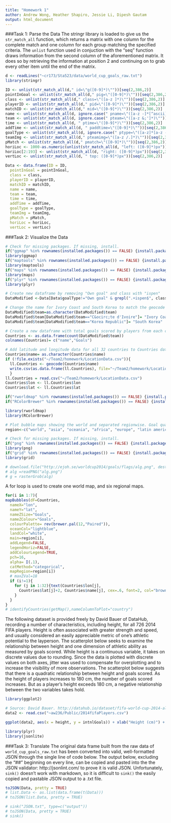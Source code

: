 ```yaml
---
title: "Homework 1"
author: Andrew Wong, Heather Shapiro, Jessie Li, Dipesh Gautam
output: html_document
---
```

###Task 1: Parse the Data
The stringr library is loaded to give us the `str_match_all` function, which returns a matrix with one column for the complete match and one column for each group matching the specified criteria. The `unlist` function used in conjuction with the "seq" function draws information from the second column of the aforementioned matrix. It does so by retrieving the information at position 2 and continuing on to grab every other item until the end of the matrix.
```r
d <- readLines("~cr173/Sta523/data/world_cup_goals_raw.txt")
library(stringr)

ID <- unlist(str_match_all(d," id=\"g([0-9]*)\""))[seq(2,386,2)]
pointInGoal <- unlist(str_match_all(d," pig=\"([0-9]*)\""))[seq(2,386,2)]
class <- unlist(str_match_all(d," class=\"([a-z ]*)\""))[seq(2,386,2)]
playerID <- unlist(str_match_all(d," pid=\"([0-9]*)\""))[seq(2,386,2)]
matchID <- unlist(str_match_all(d," mid=\"([0-9]*)\""))[seq(2,386,2)]
name <- unlist(str_match_all(d, ignore.case(" pname=\"([a-z -]*[^ascii]*[a-z -&;'?]*)\"")))[seq(2,386,2)]
team <- unlist(str_match_all(d, ignore.case(" pteam=\"([a-z &;']*)\"")))[seq(2,386,2)] 
time <- unlist(str_match_all(d, " ptime=\"([0-9]*)\""))[seq(2,386,2)]
addTime <- unlist(str_match_all(d, " paddtime=\"([0-9]*)\""))[seq(2,386,2)]
goalType <- unlist(str_match_all(d, ignore.case(" ptype=\"([a-z]*[a-z -]*)\"")))[seq(2,386,2)]
teamImg <- unlist(str_match_all(d," pteamimg=\"([a-z /.]*)\""))[seq(2,386,2)]
pMatch <- unlist(str_match_all(d," pmatch=\"([0-9]*)\""))[seq(2,386,2)]
horiLoc <- 1000-as.numeric(unlist(str_match_all(d, "left: ([0-9]*)px"))[seq(2,386,2)])
horiLoc[2:193] <- unlist(str_match_all(d, "right: ([0-9]*)px"))[seq(2,384,2)]
vertLoc <- unlist(str_match_all(d, " top: ([0-9]*)px"))[seq(2,386,2)]

Data <- data.frame(ID = ID, 
  pointInGoal = pointInGoal, 
  class = class, 
  playerID = playerID, 
  matchID = matchID, 
  name = name,
  team = team, 
  time = time, 
  addTime = addTime, 
  goalType = goalType, 
  teamImg = teamImg, 
  pMatch = pMatch, 
  horiLoc = horiLoc, 
  vertLoc = vertLoc) 
```
###Task 2: Visualize the Data
```r
# Check for missing packages. If missing, install.
if("ggmap" %in% rownames(installed.packages()) == FALSE) {install.packages("ggmap",  repos="http://cran.rstudio.com/")}
library(ggmap)
if("maptools" %in% rownames(installed.packages()) == FALSE) {install.packages("maptools",  repos="http://cran.rstudio.com/")}
library(maptools)
if("maps" %in% rownames(installed.packages()) == FALSE) {install.packages("maps",  repos="http://cran.rstudio.com/")}
library(maps)
if("plyr" %in% rownames(installed.packages()) == FALSE) {install.packages("plyr",  repos="http://cran.rstudio.com/")}
library(plyr)

# Create new dataframe by removing "Own goal" and class with "ispen"
DataModified <-Data[Data$goalType!="Own goal" & grepl(".+ispen$", class)==FALSE, ]

# Change the name for Ivory Coast and South Korea to match the geocode database
DataModified$team=as.character(DataModified$team)
DataModified$team[DataModified$team=="C&ocirc;te d'Ivoire"]= "Ivory Coast"
DataModified$team[DataModified$team=="Korea Republic"]= "South Korea"

# Create a new dataframe with total goals scored by players from each country
Countries <- as.data.frame(count(DataModified$team))
colnames(Countries)= c("name","Goals")

# Add latitude and longitude data for all 32 countries to Countries data frame
Countries$name= as.character(Countries$name)
if (!file.exists("~/Team2/homework/LocationData.csv")){
  ll.Countries <- geocode(Countries$name)
  write.csv(as.data.frame(ll.Countries), file="~/Team2/homework/LocationData.csv")
  }
ll.Countries = read.csv("~/Team2/homework/LocationData.csv")
Countries$lon <- ll.Countries$lon
Countries$lat <- ll.Countries$lat
```

```r
if("rworldmap" %in% rownames(installed.packages()) == FALSE) {install.packages("rworldmap",  repos="http://cran.rstudio.com/")}
if("RColorBrewer" %in% rownames(installed.packages()) == FALSE) {install.packages("RColorBrewer",  repos="http://cran.rstudio.com/")}
```

```r
library(rworldmap)
library(RColorBrewer)

# Plot bubble maps showing the world and separated regionwise. Goal quantity determines bubble size
region<-c("world", "asia", "oceania", "africa", "europe", "latin america", "north america")

# Check for missing packages. If missing, install.
if("png" %in% rownames(installed.packages()) == FALSE) {install.packages("png",  repos="http://cran.rstudio.com/")}
library(png)
if("grid" %in% rownames(installed.packages()) == FALSE) {install.packages("grid",  repos="http://cran.rstudio.com/")}
library(grid)

# download.file("http://ejoh.se/worldcup2014/goals/flags/alg.png", destfile="alg.png", mode="wb")
# alg =readPNG("alg.png")
# g = rasterGrob(alg)
```

A for loop is used to create one world map, and six regional maps.
```r
for(i in 1:7){
mapBubbles(dF=Countries, 
  nameX="lon", 
  nameY="lat",
  nameZSize="Goals",
  nameZColour="Goals",
  colourPalette= rev(brewer.pal(12,"Paired")),
  oceanCol="lightblue",
  landCol="white",
  main=region[i],
  addLegend=FALSE,
  legendHoriz=FALSE,
  addColourLegend=TRUE,
  pch=16,
  alpha= I(.1),
  catMethod="categorical",
  mapRegion=region[i])      
  # maxZVal=18
  if (i!=1){
    for (j in 1:32){text(Countries$lon[j],
      Countries$lat[j]+2, Countries$name[j], cex=.6, font=2, col="brown1")
    }
  }
}
# identifyCountries(getMap(),nameColumnToPlot="country")

```

The following dataset is provided freely by David Bauer of DataHub, recording a number of characteristics, including height, for all 726 2014 FIFA players. Height is often associated with greater strength and speed, and usually considered an easily appreciable metric of one's athletic potential to the layperson. The scatterplot below seeks to examine the relationship between height and one dimension of athletic ability as measured by goals scored. While height is a continuous variable, it takes on discrete values due to rounding. Since the data is plotted with discrete values on both axes, jitter was used to compensate for overplotting and to increase the visibility of more observations. The scatterplot below suggests that there is a quadratic relationship between height and goals scored. As the height of players increases to 180 cm, the number of goals scored increases. But as a player's height exceeds 180 cm, a negative relationship between the two variables takes hold.

```r
library(ggplot2)

# Source: David Bauer. http://datahub.io/dataset/fifa-world-cup-2014-all-players
data2 <- read.csv("~aw236/Public/2014fifaPlayers.csv")

ggplot(data2, aes(x = height, y = intnlGoals)) + xlab("Height (cm)") + ylab("Goals") + geom_point(position = "jitter")
```

```r
library(plyr)
library(jsonlite)
```

###Task 3: Translate
The original data frame built from the raw data of  `world_cup_goals_raw.txt` has been converted into valid, well-formatted JSON through the single line of code below. The output below, excluding the "##" beginning on every line, can be copied and pasted into the the JSON validator: http://jsonlint.com/ to prove it is valid JSON. Unfortunately, `sink()` doesn't work with markdown, so it is difficult to `sink()` the easily copied and pastable JSON output to a .txt file.

```r
toJSON(Data, pretty = TRUE)
# list.Data <- as.list(data.frame(t(Data)))
# toJSON(list.Data, pretty = TRUE)

# sink("JSON.txt", type=c("output"))
# toJSON(Data, pretty = TRUE)
# sink()
```